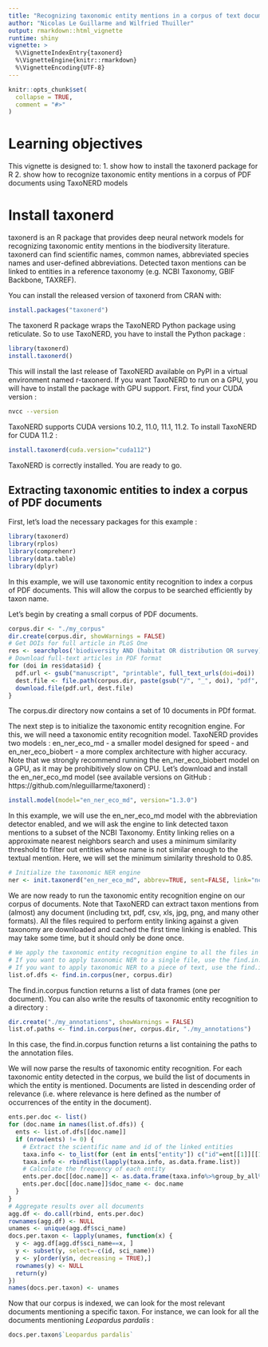 ```yaml
---
title: "Recognizing taxonomic entity mentions in a corpus of text documents using TaxoNERD"
author: "Nicolas Le Guillarme and Wilfried Thuiller"
output: rmarkdown::html_vignette
runtime: shiny
vignette: >
  %\VignetteIndexEntry{taxonerd}
  %\VignetteEngine{knitr::rmarkdown}
  %\VignetteEncoding{UTF-8}
---
```


```r
knitr::opts_chunk$set(
  collapse = TRUE,
  comment = "#>"
)
```

# Learning objectives

This vignette is designed to:
1. show how to install the taxonerd package for R
2. show how to recognize taxonomic entity mentions in a corpus of PDF documents using TaxoNERD models

# Install taxonerd

taxonerd is an R package that provides deep neural network models for recognizing taxonomic entity mentions in the biodiversity literature. taxonerd can find scientific names, common names, abbreviated species names and user-defined abbreviations. Detected taxon mentions can be linked to entities in a reference taxonomy (e.g. NCBI Taxonomy, GBIF Backbone, TAXREF).

You can install the released version of taxonerd from CRAN with:

```r
install.packages("taxonerd")
```

The taxonerd R package wraps the TaxoNERD Python package using reticulate. So to use TaxoNERD, you have to install the Python package :

```r
library(taxonerd)
install.taxonerd()
```

This will install the last release of TaxoNERD available on PyPI in a virtual environment named r-taxonerd. If you want TaxoNERD to run on a GPU, you will have to install the package with GPU support. First, find your CUDA version :

```bash
nvcc --version
```

TaxoNERD supports CUDA versions 10.2, 11.0, 11.1, 11.2. To install TaxoNERD for CUDA 11.2 :

```r
install.taxonerd(cuda.version="cuda112")
```

TaxoNERD is correctly installed. You are ready to go.

## Extracting taxonomic entities to index a corpus of PDF documents

First, let's load the necessary packages for this example :

```r
library(taxonerd)
library(rplos)
library(comprehenr)
library(data.table)
library(dplyr)
```

In this example, we will use taxonomic entity recognition to index a corpus of PDF documents. This will allow the corpus to be searched efficiently by taxon name.

Let's begin by creating a small corpus of PDF documents.

```r
corpus.dir <- "./my_corpus"
dir.create(corpus.dir, showWarnings = FALSE)
# Get DOIs for full article in PLoS One
res <- searchplos('biodiversity AND (habitat OR distribution OR survey) AND neotropics', c('id','publication_date','title'), list('subject:ecology', 'journal_key:PLoSONE','doc_type:full'), limit = 10)
# Download full-text articles in PDF format
for (doi in res$data$id) {
  pdf.url <- gsub("manuscript", "printable", full_text_urls(doi=doi))
  dest.file <- file.path(corpus.dir, paste(gsub("/", "_", doi), "pdf", sep="."))
  download.file(pdf.url, dest.file)
}
```

The corpus.dir directory now contains a set of 10 documents in PDf format.

The next step is to initialize the taxonomic entity recognition engine. For this, we will need a taxonomic entity recognition model. TaxoNERD provides two models : en_ner_eco_md - a smaller model designed for speed - and en_ner_eco_biobert - a more complex architecture with higher accuracy. Note that we strongly recommend running the en_ner_eco_biobert model on a GPU, as it may be prohibitively slow on CPU. Let's download and install the en_ner_eco_md model (see available versions on GitHub : https://github.com/nleguillarme/taxonerd) :

```r
install.model(model="en_ner_eco_md", version="1.3.0")
```

In this example, we will use the en_ner_eco_md model with the abbreviation detector enabled, and we will ask the engine to link detected taxon mentions to a subset of the NCBI Taxonomy. Entity linking relies on a approximate nearest neighbors search and uses a minimum similarity threshold to filter out entities whose name is not similar enough to the textual mention. Here, we will set the minimum similarity threshold to 0.85.

```r
# Initialize the taxonomic NER engine
ner <- init.taxonerd("en_ner_eco_md", abbrev=TRUE, sent=FALSE, link="ncbi_lite", thresh=0.85, gpu=FALSE)
```

We are now ready to run the taxonomic entity recognition engine on our corpus of documents. Note that TaxoNERD can extract taxon mentions from (almost) any document (including txt, pdf, csv, xls, jpg, png, and many other formats). All the files required to perform entity linking against a given taxonomy are downloaded and cached the first time linking is enabled. This may take some time, but it should only be done once.

```r
# We apply the taxonomic entity recognition engine to all the files in the corpus.dir directory.
# If you want to apply taxonomic NER to a single file, use the find.in.file function.
# If you want to apply taxonomic NER to a piece of text, use the find.in.text function.
list.of.dfs <- find.in.corpus(ner, corpus.dir)
```

The find.in.corpus function returns a list of data frames (one per document). You can also write the results of taxonomic entity recognition to a directory :

```r
dir.create("./my_annotations", showWarnings = FALSE)
list.of.paths <- find.in.corpus(ner, corpus.dir, "./my_annotations")
```

In this case, the find.in.corpus function returns a list containing the paths to the annotation files.

We will now parse the results of taxonomic entity recognition. For each taxonomic entity detected in the corpus, we build the list of documents in which the entity is mentioned. Documents are listed in descending order of relevance (i.e. where relevance is here defined as the number of occurrences of the entity in the document).

```r
ents.per.doc <- list()
for (doc.name in names(list.of.dfs)) {
  ents <- list.of.dfs[[doc.name]]
  if (nrow(ents) != 0) {
    # Extract the scientific name and id of the linked entities
    taxa.info <- to_list(for (ent in ents["entity"]) c("id"=ent[[1]][[1]], "sci_name"=ent[[1]][[2]]))
    taxa.info <- rbindlist(lapply(taxa.info, as.data.frame.list))
    # Calculate the frequency of each entity
    ents.per.doc[[doc.name]] <- as.data.frame(taxa.info%>%group_by_all%>%count)
    ents.per.doc[[doc.name]]$doc_name <- doc.name
  }
}
# Aggregate results over all documents
agg.df <- do.call(rbind, ents.per.doc)
rownames(agg.df) <- NULL
unames <- unique(agg.df$sci_name)
docs.per.taxon <- lapply(unames, function(x) {
  y <- agg.df[agg.df$sci_name==x, ]
  y <- subset(y, select=-c(id, sci_name))
  y <- y[order(y$n, decreasing = TRUE),]
  rownames(y) <- NULL
  return(y)
})
names(docs.per.taxon) <- unames
```

Now that our corpus is indexed, we can look for the most relevant documents mentioning a specific taxon. For instance, we can look for all the documents mentioning *Leopardus pardalis* :

```r
docs.per.taxon$`Leopardus pardalis`
```